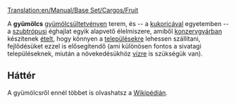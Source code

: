 [[Translation:en/Manual/Base Set/Cargos/Fruit]]

{{hu/Rakomány|név=Gyümölcs
|kép=en/Fruit.png
|termeli=[[hu/Manual/Base Set/Industries/Gyümölcsültetvény|gyümölcsültetvény]], kizárólag szubtrópusi éghajlaton
|fogadja=[[hu/Manual/Base Set/Industries/Konzervgyár|konzervgyár]]
}}

A '''gyümölcs''' [[hu/Manual/Base Set/Industries/Gyümölcsültetvény|gyümölcsültetvényen]] terem, és -- a [[hu/Manual/Base Set/Cargos/Kukorica|kukoricával]] egyetemben -- a [[hu/Manual/Éghajlatok#szubtropusi|szubtrópusi]] éghajlat egyik alapvető élelmiszere, amiből [[hu/Manual/Base Set/Industries/Konzervgyár|konzervgyárban]] készítenek [[hu/Manual/Base Set/Cargos/Étel|ételt]], hogy könnyen a [[hu/Manual/Települések|településekre]] lehessen szállítani, fejlődésüket ezzel is elősegítendő (ami különösen fontos a sivatagi településeknek, miután a növekedésükhöz [[hu/Manual/Base Set/Cargos/Víz|vízre]] is szükségük van).


== Háttér ==

A gyümölcsről ennél többet is olvashatsz a [http://hu.wikipedia.org/wiki/Gyümölcs Wikipédián].

{{hu/Navbox Rakomány}}